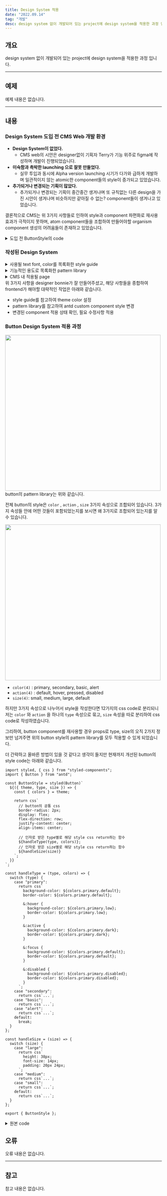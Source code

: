 ```yaml
---
title: Design System 적용
date: "2022.09.14"
tag: "개발"
desc: design system 없이 개발되어 있는 project에 design system을 적용한 과정 입니다.
---
```


## 개요

design system 없이 개발되어 있는 project에 design system을 적용한 과정 입니다.

---

## 예제

예제 내용은 없습니다.

---

## 내용

### Design System 도입 전 CMS Web 개발 환경

- **Design System이 없었다.**
  - CMS web의 시안은 designer없이 기획자 Terry가 기능 위주로 figma에 작성하며 개발이 진행되었습니다.
- **미숙함과 촉박한 launching 으로 잘못 만들었다.**
  - 실무 투입과 동시에 Alpha version launching 시기가 다가와 급하게 개발하며 일관적이지 않는 atomic한 component들의 style이 증가되고 있었습니다.
- **추가되거나 변경되는 기획이 많았다.**
  - 추가되거나 변경되는 기획이 중간중간 생겨나며 또 규칙없는 다른 design을 가진 시안이 생겨나며 비슷하지만 같아질 수 없는? component들이 생겨나고 있었습니다.

결론적으로 CMS는 위 3가지 사항들로 인하여 style과 component 파편화로 재사용 효과가 극적이지 못하며, atom component들을 조합하여 만들어야할 organism component 생성의 어려움들이 존재하고 있었습니다.

<details>
<summary>도입 전 ButtonStyle의 code</summary>

- color 속성을 받으면 해당 color로 button의 색상을 정해주는 css code
- handleType 함수를 이용하여 type 속성을 받으면 각 type의 style을 적용해주는 css code
  - 위 함수를 이용하는 것은 좋았으나, handleType 함수의 switch case구문을 보면 각 type의 css의 일관적이지 않아 제 3자가 처음 봤을 시 `왜 type마다 적용되는 style이 다르지?` 라는 의문을 가지게 될 것 같다.
- 2가지의 규칙적이지 않고 의문점이 많아보일 css code가 한 곳에 섞여있다.
- 새로운 혹은 재사용해야할 button이 생긴다면 이 곳을 썩 이용하고 싶지 않게 alpha launching 시기에 정신없이 짜버렸다.

```tsx
const ButtonStyle = styled(Button)`
  ${({ theme, color, type }) => {
    const { colors } = theme;

    return css`
      ${handleType(type, colors)};

      margin-left: 10px;

      ${color &&
      css`
        border-color: ${color};
        background-color: ${color};

        &:hover,
        &:focus,
        &:active {
          border-color: ${color};
          background-color: ${color};
        }
      `}
      &.ant-btn-lg {
        min-width: 200px;
      }
    `;
  }}
`;

const handleType = (type, colors) => {
  switch (type) {
    case "primary":
      return css`
        font-size: 16px;
      `;
    case "secondary":
      return css`
        font-size: 16px;
        height: 40px;
        color: white;
        background-color: ${colors.green.default};
        border-color: ${colors.green.default};

        &.ant-btn:hover,
        &.ant-btn:focus {
          border-color: ${colors.green.light};
          background-color: ${colors.green.light};
          color: white;
        }
      `;
    case "dashed":
      return css`
        background-color: ${colors.gray.light};
        border: 1px dashed ${colors.gray.default};
      `;

    case "text":
      return css`
        display: flex;

        &:hover,
        &:focus,
        &:active {
          text-decoration: none;
          border-color: unset;
          border: none;
          color: unset;
          background-color: unset;
          background: unset;
        }

        border: none;
        color: unset;
      `;
    default:
      break;
  }
};
```

  </details>

### 작성된 Design System

<details>
  <summary>사용될 text font, color를 목록화한 style guide</summary>
  <img width="500px" src="/images/220914-devs-01-01.png" />
</details>
<details>
  <summary>기능적인 용도로 목록화한 pattern library</summary>
  <img width="500px" src="/images/220914-devs-01-02.png" />
</details>
<details>
  <summary>CMS 내 적용될 page</summary>
  <img height="800px" src="/images/220914-devs-01-03.png" />
</details>
위 3가지 사항을 designer bonnie가 잘 만들어주셨고, 해당 사항들을 종합하여 frontend가
해야할 대략적인 작업은 아래와 같습니다.

- style guide를 참고하여 theme color 설정
- pattern library를 참고하여 antd custom component style 변경
- 변경된 component 적용 상태 확인, 필요 수정사항 적용

### Button Design System 적용 과정

<img width="500px" src="/images/220914-devs-01-04.png" />
button의 pattern library는 위와 같습니다.

전체 button의 style은 `color` , `action` , `size` 3가지 속성으로 조합되어 있습니다. 3가지 속성들 안에 어떤 것들이 포함되었는지를 보시면 왜 3가지로 조합되어 있는지를 알 수 있습니다.

<img width="500px" src="/images/220914-devs-01-05.png" />

- `color(4)` : primary, secondary, basic, alert
- `action(4)` : default, hover, pressed, disabled
- `size(4)`: small, medium, large, default

하지만 3가지 속성으로 나누어서 style을 작성한다면 12가지의 css code로 분리되니 저는 `color` 와 `action` 을 하나의 `type` 속성으로 묶고, `size` 속성을 따로 분리하여 css code로 작성하였습니다.

그리하여, button component를 재사용할 경우 props로 type, size의 오직 2가지 정보만 넘겨주면 위의 button style의 pattern library를 모두 적용할 수 있게 되었습니다.

더 간략하고 올바른 방법이 있을 것 같다고 생각이 들지만 현재까지 개선된 button의 style code는 아래와 같습니다.

```tsx
import styled, { css } from "styled-components";
import { Button } from "antd";

const ButtonStyle = styled(Button)`
  ${({ theme, type, size }) => {
    const { colors } = theme;

    return css`
      // button의 공통 css
      border-radius: 2px;
      display: flex;
      flex-direction: row;
      justify-content: center;
      align-items: center;

      // 인자로 받은 type별로 해당 style css return하는 함수
      ${handleType(type, colors)};
      // 인자로 받은 size별로 해당 style css return하는 함수
      ${handleSize(size)}
    `;
  }}
`;

const handleType = (type, colors) => {
  switch (type) {
    case "primary":
      return css`
        background-color: ${colors.primary.default};
        border-color: ${colors.primary.default};

        &:hover {
          background-color: ${colors.primary.low};
          border-color: ${colors.primary.low};
        }

        &:active {
          background-color: ${colors.primary.dark};
          border-color: ${colors.primary.dark};
        }

        &:focus {
          background-color: ${colors.primary.default};
          border-color: ${colors.primary.default};
        }

        &:disabled {
          background-color: ${colors.primary.disabled};
          border-color: ${colors.primary.disabled};
        }
      `;
    case "secondary":
      return css`...`;
    case "basic":
      return css`...`;
    case "alert":
      return css`...`;
    default:
      break;
  }
};

const handleSize = (size) => {
  switch (size) {
    case "large":
      return css`
        height: 38px;
        font-size: 14px;
        padding: 20px 24px;
      `;
    case "medium":
      return css`...`;
    case "small":
      return css`...`;
    default:
      return css`...`;
  }
};

export { ButtonStyle };
```

<details>
  <summary>원본 code</summary>

```tsx
const ButtonStyle = styled(Button)`
  ${({ theme, type, size }) => {
    const { colors } = theme;

    return css`
      border-radius: 2px;
      display: flex;
      flex-direction: row;
      justify-content: center;
      align-items: center;

      ${handleType(type, colors)};
      ${handleSize(size)};
    `;
  }}
`;

const handleType = (type, colors) => {
  switch (type) {
    case "primary":
      return css`
        background-color: ${colors.primary.default};
        border-color: ${colors.primary.default};

        &:hover {
          background-color: ${colors.primary.low};
          border-color: ${colors.primary.low};
        }

        &:active {
          background-color: ${colors.primary.dark};
          border-color: ${colors.primary.dark};
        }

        &:focus {
          background-color: ${colors.primary.default};
          border-color: ${colors.primary.default};
        }

        &:disabled {
          background-color: ${colors.primary.disabled};
          border-color: ${colors.primary.disabled};
        }
      `;
    case "secondary":
      return css`
        background-color: ${colors.primary.default};
        border: 1px solid ${colors.primary.default};

        &:hover {
          color: ${colors.primary.low};
          border: 1px solid ${colors.primary.low};
        }

        &:active {
          color: ${colors.primary.dark};
          border: 1px solid ${colors.primary.dark};
        }

        &:focus {
          color: ${colors.gray.dark};
          border: 1px solid ${colors.gray.dark};
        }

        &:disabled {
          color: ${colors.gray.low};
          background-color: ${colors.gray.low};
          border-color: ${colors.gray.low};
        }
      `;
    case "basic":
      return css`
        color: ${colors.gray.dark};
        background-color: ${colors.white};
        border: 1px solid ${colors.gray.dark};

        &:hover {
          color: ${colors.gray.mid};
          border: 1px solid ${colors.gray.mid};
        }

        &:active {
          color: ${colors.gray.darker};
          border: 1px solid ${colors.gray.darker};
        }

        &:focus {
          color: ${colors.gray.dark};
          border: 1px solid ${colors.gray.dark};
        }

        &:disabled {
          color: ${colors.gray.low};
          border: 1px solid ${colors.gray.low};
        }
      `;
    case "alert":
      return css`
        color: ${colors.white};
        background-color: ${colors.alert.default};
        border-color: unset;

        &:hover {
          color: ${colors.white};
          background-color: ${colors.alert.dark};
          border-color: unset;
        }

        &:active,
        &:focus {
          color: ${colors.white};
          background-color: ${colors.alert.default};
          border-color: unset;
        }
      `;
    default:
      break;
  }
};

const handleSize = (size) => {
  switch (size) {
    case "large":
      return css`
        height: 38px;
        font-size: 14px;
        padding: 20px 24px;
      `;
    case "medium":
      return css`
        width: 110px;
        height: 38px;
        font-size: 14px;
        padding: 20px 24px;
      `;
    case "small":
      return css`
        width: 96px;
        height: 32px;
        font-size: 14px;
        padding: 16px 20px;
      `;
    case "smallWide":
      return css`
        width: 110px;
        height: 32px;
        font-size: 14px;
        padding: 16px 20px;
      `;
    default:
      return css`
        width: 160px;
        height: 38px;
        font-size: 14px;
        padding: 20px 24px;
      `;
  }
};

export { ButtonStyle };
```

</details>

## 오류

오류 내용은 없습니다.

---

## 참고

참고 내용은 없습니다.
